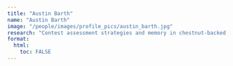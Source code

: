 ```yaml
---
title: "Austin Barth"
name: "Austin Barth"
image: "/people/images/profile_pics/austin_barth.jpg"
research: "Contest assessment strategies and memory in chestnut-backed antbirds (Poliocrania exsul) in Panama"
format:
  html:
    toc: FALSE
---
```

